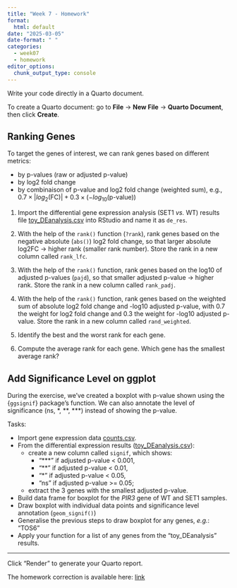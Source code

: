 ```yaml
---
title: "Week 7 - Homework"
format: 
  html: default
date: "2025-03-05"
date-format: " "
categories: 
  - week07
  - homework
editor_options: 
  chunk_output_type: console
---
```


Write your code directly in a Quarto document.

To create a Quarto document: go to **File** -> **New File** -> **Quarto Document**, then click **Create**.


## Ranking Genes

To target the genes of interest, we can rank genes based on different metrics:

- by p-values (raw or adjusted p-value)
- by log2 fold change
- by combinaison of p-value and log2 fold change (weighted sum),
e.g., $0.7\times|log_{2}(\text{FC})|+0.3\times(-log_{10}(\text{p-value}))$

1. Import the differential gene expression analysis (SET1 *vs.* WT) results file [toy_DEanalysis.csv](../exos_data/toy_DEanalysis.csv) into RStudio and name it as `de_res`.


2. With the help of the `rank()` function (`?rank`),
rank genes based on the negative absolute (`abs()`) log2 fold change,
so that larger absolute log2FC → higher rank (smaller rank number).
Store the rank in a new column called `rank_lfc`.


3. With the help of the `rank()` function,
rank genes based on the log10 of adjusted p-values (`pajd`),
so that smaller adjusted p-value → higher rank.
Store the rank in a new column called `rank_padj`.


4. With the help of the `rank()` function,
rank genes based on the weighted sum of absolute log2 fold change and -log10 adjusted p-value,
with 0.7 the weight for log2 fold change and 0.3 the weight for -log10 adjusted p-value.
Store the rank in a new column called `rand_weighted`.


5. Identify the best and the worst rank for each gene.


6. Compute the average rank for each gene. Which gene has the smallest average rank?


## Add Significance Level on ggplot

During the exercise, we've created a boxplot with p-value shown using the {`ggsignif`} package's function.
We can also annotate the level of significance (ns, \*, \*\*, \*\*\*) instead of showing the p-value.

Tasks:

- Import gene expression data [counts.csv](../exos_data/read-counts.csv).
- From the differential expression results ([toy_DEanalysis.csv](../exos_data/toy_DEanalysis.csv)):
  - create a new column called `signif`, which shows:
    - "***" if adjusted p-value < 0.001,
    - "**" if adjusted p-value < 0.01,
    - "*" if adjusted p-value < 0.05,
    - "ns" if adjusted p-value >= 0.05;
  - extract the 3 genes with the smallest adjusted p-value.
- Build data frame for boxplot for the *PIR3* gene of WT and SET1 samples.
- Draw boxplot with individual data points and significance level annotation (`geom_signif()`)
- Generalise the previous steps to draw boxplot for any genes, *e.g.*: "TOS6"
- Apply your function for a list of any genes from the "toy_DEanalysis" results.


---

Click "Render" to generate your Quarto report.

The homework correction is available here:
[link](https://raw.githubusercontent.com/InforBio/IOC/refs/heads/main/ioc_r/week07/.r_w07_work_corr.qmd)